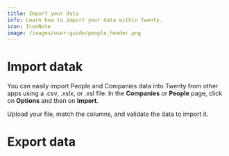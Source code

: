 ```yaml
---
title: Import your data
info: Learn how to import your data within Twenty.
icon: IconNote
image: /images/user-guide/people_header.png
---
```


# Import datak

You can easily import People and Companies data into Twenty from other apps using a .csv, .xslx, or .xsl file. In the <b>Companies</b> or <b>People</b> page, click on <b>Options</b> and then on <b>Import</b>. 

Upload your file, match the columns, and validate the data to import it.

# Export data

